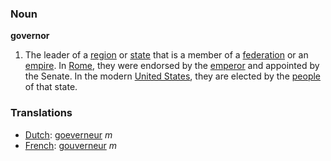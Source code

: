 === Noun ===
'''governor'''

#The leader of a [[region]] or [[state]] that is a member of a [[federation]] or an [[empire]].  In [[Roman Empire|Rome]], they were endorsed by the [[emperor]] and appointed by the Senate.  In the modern [[United States]], they are elected by the [[people]] of that state.

===Translations===
*[[Dutch]]: [[goeverneur]] ''m''
*[[French]]: [[gouverneur]] ''m''